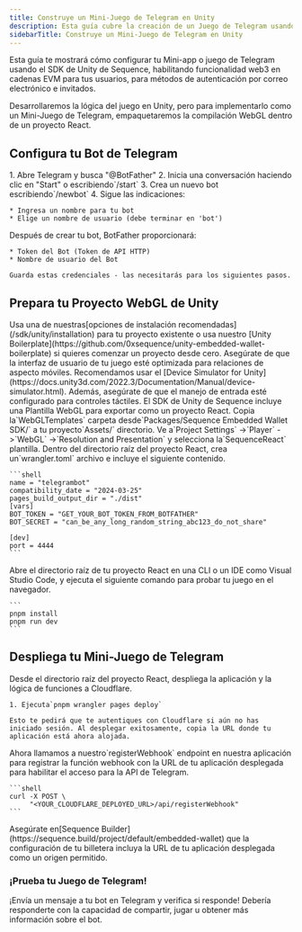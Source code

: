 ```yaml
---
title: Construye un Mini-Juego de Telegram en Unity
description: Esta guía cubre la creación de un Juego de Telegram usando el SDK de Unity de Sequence.
sidebarTitle: Construye un Mini-Juego de Telegram en Unity
---
```


Esta guía te mostrará cómo configurar tu Mini-app o juego de Telegram usando el SDK de Unity de Sequence, habilitando funcionalidad web3 en cadenas EVM para tus usuarios, para métodos de autenticación por correo electrónico e invitados.

Desarrollaremos la lógica del juego en Unity, pero para implementarlo como un Mini-Juego de Telegram, empaquetaremos la compilación WebGL dentro de un proyecto React.

## Configura tu Bot de Telegram

<Steps>
  <Step title="Create a Telegram Bot with BotFather">
    1. Abre Telegram y busca "@BotFather"
    2. Inicia una conversación haciendo clic en "Start" o escribiendo`/start`
    3. Crea un nuevo bot escribiendo`/newbot`
    4. Sigue las indicaciones:

    * Ingresa un nombre para tu bot
    * Elige un nombre de usuario (debe terminar en 'bot')
  </Step>

  <Step title="Obtain Required Tokens">
    Después de crear tu bot, BotFather proporcionará:

    * Token del Bot (Token de API HTTP)
    * Nombre de usuario del Bot

    Guarda estas credenciales - las necesitarás para los siguientes pasos.
  </Step>
</Steps>

## Prepara tu Proyecto WebGL de Unity

<Steps>
  <Step title="Install Sequence's Unity SDK">
    Usa una de nuestras[opciones de instalación recomendadas](/sdk/unity/installation) para tu proyecto existente o usa nuestro
    [Unity Boilerplate](https://github.com/0xsequence/unity-embedded-wallet-boilerplate) si quieres comenzar un proyecto desde cero.
  </Step>

  <Step title="UI for Mobile Layouts">
    Asegúrate de que la interfaz de usuario de tu juego esté optimizada para relaciones de aspecto móviles. Recomendamos usar el
    [Device Simulator for Unity](https://docs.unity3d.com/2022.3/Documentation/Manual/device-simulator.html).
    Además, asegúrate de que el manejo de entrada esté configurado para controles táctiles.
  </Step>

  <Step title="Configure Sequence's React Template for WebGL">
    El SDK de Unity de Sequence incluye una Plantilla WebGL para exportar como un proyecto React.
    Copia la`WebGLTemplates` carpeta desde`Packages/Sequence Embedded Wallet SDK/` a tu proyecto`Assets/` directorio.
    Ve a`Project Settings` ->`Player` ->`WebGL` ->`Resolution and Presentation` y selecciona la`SequenceReact` plantilla.
  </Step>

  <Step title="Cloudflare Configuration">
    Dentro del directorio raíz del proyecto React, crea un`wrangler.toml` archivo e incluye el siguiente contenido.

    ```shell
    name = "telegrambot"
    compatibility_date = "2024-03-25"
    pages_build_output_dir = "./dist"
    [vars]
    BOT_TOKEN = "GET_YOUR_BOT_TOKEN_FROM_BOTFATHER"
    BOT_SECRET = "can_be_any_long_random_string_abc123_do_not_share"

    [dev]
    port = 4444
    ```
  </Step>

  <Step title="Build your WebGL game as a React project">
    Abre el directorio raíz de tu proyecto React en una CLI o un IDE como Visual Studio Code, y ejecuta el siguiente comando para probar tu juego en el navegador.

    ```
    pnpm install
    pnpm run dev
    ```
  </Step>
</Steps>

## Despliega tu Mini-Juego de Telegram

<Steps>
  <Step title="Authenticate with Cloudflare Account">
    Desde el directorio raíz del proyecto React, despliega la aplicación y la lógica de funciones a Cloudflare.

    1. Ejecuta`pnpm wrangler pages deploy`

    Esto te pedirá que te autentiques con Cloudflare si aún no has iniciado sesión. Al desplegar exitosamente, copia la URL donde tu aplicación está ahora alojada.
  </Step>

  <Step title="Register Webhook with Telegram">
    Ahora llamamos a nuestro`registerWebhook` endpoint en nuestra aplicación para registrar la función webhook con la URL de tu aplicación desplegada para habilitar el acceso para la API de Telegram.

    ```shell
    curl -X POST \
         "<YOUR_CLOUDFLARE_DEPLOYED_URL>/api/registerWebhook"
    ```
  </Step>

  <Step title="Update Allowed Origins">
    Asegúrate en[Sequence Builder](https://sequence.build/project/default/embedded-wallet) que la configuración de tu billetera incluya la URL de tu aplicación desplegada como un origen permitido.
  </Step>
</Steps>

### ¡Prueba tu Juego de Telegram!

¡Envía un mensaje a tu bot en Telegram y verifica si responde! Debería responderte con la capacidad de compartir, jugar u obtener más información sobre el bot.
